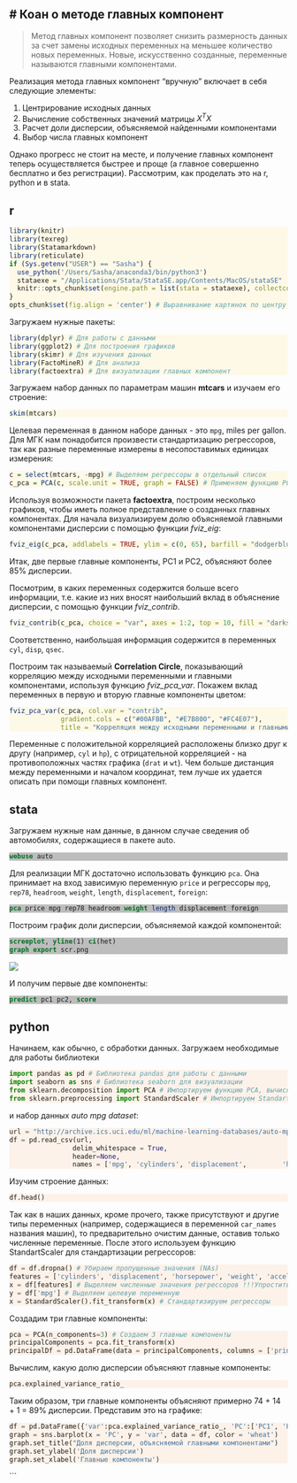 # Коан о методе главных компонент {#pca}
---
<style>
pre.r {
    background-color: #FEF9E7 !important;
}
pre.stata {
    background-color: #BDBDBD !important;
}
pre.python {
    background-color: #FDF2E9 !important;
}
</style> 

> Метод главных компонент позволяет снизить размерность данных за счет замены исходных переменных на меньшее количество новых переменных. Новые, искусственно созданные, переменные называются главными компонентами.

Реализация метода главных компонент "вручную" включает в себя следующие элементы:

1. Центрирование исходных данных
2. Вычисление собственных значений матрицы $X^TX$
3. Расчет доли дисперсии, объясняемой найденными компонентами
4. Выбор числа главных компонент

Однако прогресс не стоит на месте, и получение главных компонент теперь осуществляется быстрее и проще (а главное совершенно бесплатно и без регистрации). Рассмотрим, как проделать это на r, python и в stata.

## r
```r
library(knitr)
library(texreg)
library(Statamarkdown)
library(reticulate)
if (Sys.getenv("USER") == "Sasha") {
  use_python('/Users/Sasha/anaconda3/bin/python3')
  stataexe = "/Applications/Stata/StataSE.app/Contents/MacOS/stataSE"
  knitr::opts_chunk$set(engine.path = list(stata = stataexe), collectcode = TRUE)
}
opts_chunk$set(fig.align = 'center') # Выравнивание картинок по центру
```
Загружаем нужные пакеты:
```r
library(dplyr) # Для работы с данными
library(ggplot2) # Для построения графиков
library(skimr) # Для изучения данных
library(FactoMineR) # Для анализа
library(factoextra) # Для визуализации главных компонент 
```
Загружаем набор данных по параметрам машин **mtcars** и изучаем его строение:
```r
skim(mtcars)
```
Целевая переменная в данном наборе данных - это `mpg`, miles per gallon. Для МГК нам понадобится произвести стандартизацию регрессоров, так как разные переменные измерены в несопоставимых единицах измерения: 
```r
c = select(mtcars, -mpg) # Выделяем регрессоры в отдельный список
c_pca = PCA(c, scale.unit = TRUE, graph = FALSE) # Применяем функцию PCA для нахождения главных компонент, при этом проводим стандартизацию (scale.unit=TRUE)
```
Используя возможности пакета **factoextra**, построим несколько графиков, чтобы иметь полное представление о созданных главных компонентах. Для начала визуализируем долю объясняемой главными компонентами дисперсии с помощью функции *fviz_eig*:
```r
fviz_eig(c_pca, addlabels = TRUE, ylim = c(0, 65), barfill = "dodgerblue2", barcolor = "dodgerblue4", linecolor = "black", title = "Доля объясняемой дисперсии")
```

Итак, две первые главные компоненты, PC1 и PC2, объясняют более 85% дисперсии.

Посмотрим, в каких переменных содержится больше всего информации, т.е. какие из них вносят наибольший вклад в объяснение дисперсии, с помощью функции *fviz_contrib*. 
```r
fviz_contrib(c_pca, choice = "var", axes = 1:2, top = 10, fill = "darkseagreen2", linecolor = "black", title = "Вклад переменных в первую и вторую главные компоненты")
```

Соответственно, наибольшая информация содержится в переменных `cyl`, `disp`, `qsec`.

Построим так называемый **Correlation Circle**, показывающий корреляцию между исходными переменными и главными компонентами, используя функцию *fviz_pca_var*. Покажем вклад переменных в первую и вторую главные компоненты цветом:
```r
fviz_pca_var(c_pca, col.var = "contrib",
             gradient.cols = c("#00AFBB", "#E7B800", "#FC4E07"),
             title = "Корреляция между исходными переменными и главными компонентами")
```

Переменные с положительной корреляцией расположены близко друг к другу (например, `cyl` и `hp`), с отрицательной корреляцией - на противоположных частях графика (`drat` и `wt`). Чем больше дистанция между переменными и началом координат, тем лучше их удается описать при помощи главных компонент.

## stata

Загружаем нужные нам данные, в данном случае сведения об автомобилях, содержащиеся в пакете auto.
```stata
webuse auto
```

Для реализации МГК достаточно использовать функцию `pca`. Она принимает на вход зависимую переменную `price` и регрессоры `mpg`, `rep78`, `headroom`, `weight`, `length`, `displacement`, `foreign`:
```stata
pca price mpg rep78 headroom weight length displacement foreign
```
Построим график доли дисперсии, объясняемой каждой компонентой:
```stata
screeplot, yline(1) ci(het) 
graph export scr.png
```
![](scr.png)

И получим первые две компоненты:
```stata
predict pc1 pc2, score
```

## python
Начинаем, как обычно, с обработки данных. Загружаем необходимые для работы библиотеки
```python
import pandas as pd # Библиотека pandas для работы с данными
import seaborn as sns # Библиотека seaborn для визуализации
from sklearn.decomposition import PCA # Импортируем функцию PCA, вычисляющую главные компоненты
from sklearn.preprocessing import StandardScaler # Импортируем StandartScaler
```
и набор данных *auto mpg dataset*:
```python
url = "http://archive.ics.uci.edu/ml/machine-learning-databases/auto-mpg/auto-mpg.data-original"
df = pd.read_csv(url, 
                delim_whitespace = True, 
                header=None,
                names = ['mpg', 'cylinders', 'displacement',         'horsepower', 'weight', 'acceleration', 'model', 'origin', 'car_name'])  
```
Изучим строение данных:
```python
df.head()
```
Так как в наших данных, кроме прочего, также присутствуют и другие типы переменных (например, содержащиеся в переменной `car_names` названия машин), то предварительно очистим данные, оставив только численные переменные. После этого используем функцию StandartScaler для стандартизации регрессоров:
```python
df = df.dropna() # Убираем пропущенные значения (NAs)
features = ['cylinders', 'displacement', 'horsepower', 'weight', 'acceleration', 'origin'] # Добавляем количественные регрессоры в отдельный список, убираем переменные car_names, model
x = df[features] # Выделяем численные значения регрессоров !!!Упростить!!!
y = df['mpg'] # Выделяем целевую переменную
x = StandardScaler().fit_transform(x) # Стандартизируем регрессоры
```
Создадим три главные компоненты:
```python
pca = PCA(n_components=3) # Создаем 3 главные компоненты
principalComponents = pca.fit_transform(x)
principalDf = pd.DataFrame(data = principalComponents, columns = ['principal component 1', 'principal component 2', 'principal component 3']) # Создаем таблицу, в которую сохраняем значения найденных компонент
```
Вычислим, какую долю дисперсии объясняют главные компоненты:
```python
pca.explained_variance_ratio_
```
Таким образом, три главные компоненты объясняют примерно 74 + 14 + 1 = 89% дисперсии.
Представим это на графике:
```python
df = pd.DataFrame({'var':pca.explained_variance_ratio_, 'PC':['PC1', 'PC2', 'PC3']})
graph = sns.barplot(x = 'PC', y = 'var', data = df, color = 'wheat')
graph.set_title("Доля дисперсии, объясняемой главными компонентами")
graph.set_ylabel('Доля дисперсии')
graph.set_xlabel('Главные компоненты')
```
```